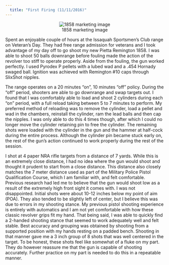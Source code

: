 ```yaml
---
  title: "First Firing (11/11/2016)"
---
```


<center>
![1858 marketing image](pietta_1858/pietta_1858.jpg)
</center>

Spent an enjoyable couple of hours at the Issaquah Sportsmen's Club range on Veteran's Day. They had free range admission for veterans and I took advantage of my day off to go shoot my new Pietta Remington 1858. I was able to shoot 50 balls downrange before fouling made the action of the revolver too stiff to operate properly. Aside from the fouling, the gun worked perfectly. I used Pyrodex P pellets with a lubed wad and a .454 Hornady swaged ball. Ignition was achieved with Remington #10 caps through SlixShot nipples.

The range operates on a 20 minutes "on", 10 minutes "off" policy. During the "off" period, shooters are able to go downrange and swap targets out. I found that I was comfortably able to load and shoot 2 cylinders during each "on" period, with a full reload taking between 5 to 7 minutes to perform. My preferred method of reloading was to remove the cylinder, load a pellet and wad in the chambers, reinstall the cylinder, ram the lead balls and then cap the nipples. I was only able to do this 4 times though, after which I could no longer move the cylinder retaining pin to free the cylinder. The remaining shots were loaded with the cylinder in the gun and the hammer at half-cock during the entire process. Although the cylinder pin became stuck early on, the rest of the gun's action continued to work properly during the rest of the session.

I shot at 4 paper NRA rifle targets from a distance of 7 yards. While this is an extremely close distance, I had no idea where the gun would shoot and thought it prudent to start from a close distance. This distance also closely matches the 7 meter distance used as part of the Military Police Pistol Qualification Course, which I am familiar with, and felt comfortable. Previous research had led me to believe that the gun would shoot low as a result of the extremely high front sight it comes with. I was not disappointed. Initial shots were about 10-12 inches below my point of aim (POA). They also tended to be slightly left of center, but I believe this was due to errors in my shooting stance. My previous pistol shooting experience is entirely with automatics and I am not yet comfortable with how these classic revolver grips fit my hand. That being said, I was able to quickly find a 2-handed shooting stance that seemed to work adequately well and felt stable. Best accuracy and grouping was obtained by shooting from a supported position with my hands resting on a padded bench. Shooting in that manner gave me a 3 inch group of 8 shots that was well centered in the target. To be honest, these shots feel like somewhat of a fluke on my part. They do however reassure me that the gun is capable of shooting accurately. Further practice on my part is needed to do this in a repeatable manner.